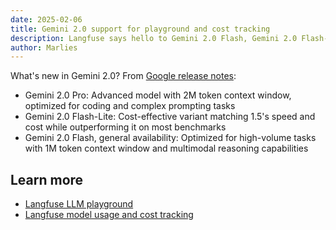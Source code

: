 ```yaml
---
date: 2025-02-06
title: Gemini 2.0 support for playground and cost tracking
description: Langfuse says hello to Gemini 2.0 Flash, Gemini 2.0 Flash-Lite, and Gemini 2.0 Pro. Support added for both the LLM playground and cost tracking.
author: Marlies
---
```



<ChangelogHeader />

What's new in Gemini 2.0? From [Google release notes](https://blog.google/technology/google-deepmind/gemini-model-updates-february-2025/):

- Gemini 2.0 Pro: Advanced model with 2M token context window, optimized for coding and complex prompting tasks
- Gemini 2.0 Flash-Lite: Cost-effective variant matching 1.5's speed and cost while outperforming it on most benchmarks
- Gemini 2.0 Flash, general availability: Optimized for high-volume tasks with 1M token context window and multimodal reasoning capabilities

## Learn more

- [Langfuse LLM playground](/docs/playground)
- [Langfuse model usage and cost tracking](/docs/model-usage-and-cost)
